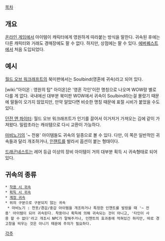 [[목차]]
== 개요 ==
[[온라인 게임]]에서 아이템이 캐릭터에게 영원하게 따라붙는 방식을 말한다. 귀속된 후에는 다른 캐릭터와 거래도 경매장에도 팔 수 없다. 하지만, 상점에는 팔 수 있다. [[에버퀘스트]]에서 처음 도입되었다.

== 예시 ==
[[월드 오브 워크래프트]]의 북미판에서는 Soulbind(영혼에 귀속)라고 되어 있다.

[wiki:"아이온 : 영원의 탑" 아이온]은 '영혼 각인'이란 명칭으로 나오며 WOW랑 별로 다를 게 없다. 국내에선 대부분 북미판 WOW에서 귀속이 Soulbind라는걸 몰랐기 때문에 말들이 오가지 않았지만, 만약 알았다면 비슷한 명칭 때문에 표절 시비가 붙었을 수도 있다.

[[던전 앤 파이터]]: 월드 오브 워크래프트가 인기를 끌어서 이거저거 가져오는 김에 같이 가져왔다. 밀랍초라는 캐쉬템으로 다시 교환이 가능하다.

[[마비노기]]의 '~ 전용' 아이템들도 귀속의 일종으로 볼 수 있다. 다만, 이 쪽은 일반적인 귀속들과 달리 개조하거나, [[인챈트]]를 발라서 옵션이 붙는 형태이다.

[[드래곤네스트]]는 레어 등급 이상의 장비 아이템이 거의 대부분 획득 시 귀속형태로 되어 있다.

== 귀속의 종류 ==
 * [[착용 시 귀속]]
 * [[획득 시 귀속]]
 * [[계정 귀속]]
 * 위의 구분으로 구분되지 않는 귀속
  * 마비노기 : 천옷/경갑/중갑 아이템을 개조하거나 특정한 인챈트를 발랐을 때 '~ 전용' 아이템이 되어 귀속된다. 착용이나 획득에 의해 귀속되는 것이 아니고, '타인이 사용 할 수 없다'라고 개조시 NPC가 말해주거나, 인챈트의 효과중에 적혀있긴 하지만, 따로 경고창을 띄우는 것은 아니기 때문에 주의가 필요하다.

[[각주]]
